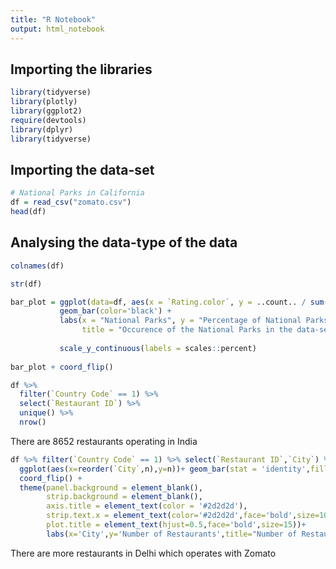 ```yaml
---
title: "R Notebook"
output: html_notebook
---
```


## Importing the libraries
```r
library(tidyverse)
library(plotly)
library(ggplot2)
require(devtools)
library(dplyr)
library(tidyverse)
```

## Importing the data-set
```r
# National Parks in California
df = read_csv("zomato.csv")
head(df)
```

## Analysing the data-type of the data
```r
colnames(df)
```

```r
str(df)
```

```r
bar_plot = ggplot(data=df, aes(x = `Rating.color`, y = ..count.. / sum(..count..),fill = factor(`Rating.color`))) +
           geom_bar(color='black') + 
           labs(x = "National Parks", y = "Percentage of National Parks in the data-set", 
                title = "Occurence of the National Parks in the data-set") +
  
           scale_y_continuous(labels = scales::percent)
           
bar_plot + coord_flip()

```

```r
df %>%
  filter(`Country Code` == 1) %>%
  select(`Restaurant ID`) %>%
  unique() %>%
  nrow()
```
There are 8652 restaurants operating in India

```r
df %>% filter(`Country Code` == 1) %>% select(`Restaurant ID`,`City`) %>% unique() %>% group_by(`City`) %>% summarise(n=n()) %>%
  ggplot(aes(x=reorder(`City`,n),y=n))+ geom_bar(stat = 'identity',fill='#cb202d')+
  coord_flip() +
  theme(panel.background = element_blank(),
        strip.background = element_blank(),
        axis.title = element_text(color = '#2d2d2d'),
        strip.text.x = element_text(color='#2d2d2d',face='bold',size=10),
        plot.title = element_text(hjust=0.5,face='bold',size=15))+
        labs(x='City',y='Number of Restaurants',title="Number of Restaurants by City")
```
There are more restaurants in Delhi which operates with Zomato
```r

```

```r

```

```r

```

```r

```

```r

```

```r

```

```r

```
